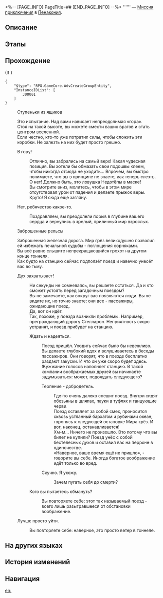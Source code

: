 <%-- [PAGE_INFO]
PageTitle=##
[END_PAGE_INFO] --%>
{{Дополнить|Диалоги.}}
{{Миссия Инфобокс
|id              = 4040338
|Название        = 
|Изображение     = Миссия .png
|Тип             = Миссия приключения
|Событие         = 
|Глава           = 
|Условия         = Завершена [[Миссия Освоения]] «[[Прогулка среди могил]]»
|Персонажи       = Первопроходец
|СтартЛокация    = [[Пенакония]] — [[Риф потока сновидений]]
|Мир             = Пенакония
|Предыдущая      = 
|Следующая       = 
|Награды         = 
}}
'''''' — [[Миссия приключения]] в [[Пенакония]].

==Описание==
{{Описание|<!--официальное описание из Перекрёстка судеб-->}}

==Этапы==


==Прохождение==
{{Дополнить}}
;(If {{cx}}<!--SubMission Finish: 103310107-->)
<pre>{
	"$type": "RPG.GameCore.AdvCreateGroupEntity",
	"InstanceIDList": [
		300001
	]
}</pre>

:{{Диалог|Изучение}} Ступеньки из ящиков
:Это испытание. Над вами нависает непреодолимая «гора».
:Стоя на такой высоте, вы можете смести ваших врагов и стать центром вселенной.
:Если честно, кто-то уже потратил силы, чтобы сложить эти коробки. Не залезть на них будет просто грешно.
:{{Диалог|Стрелка}} В гору!
::Отлично, вы забрались на самый верх! Какая чудесная позиция. Вы хотели бы обмазать свои подошвы клеем, чтобы никогда отсюда не уходить... Впрочем, вы быстро понимаете, что вы в принципе не знаете, как теперь слезть.
::О нет! Должно быть, это ловушка Недотёпы в маске!
::Вы смотрите вниз, молитесь, чтобы в этом мире отсутствовал урон от падения и делаете прыжок веры.
::Круто! Я сюда ещё загляну.
:{{Диалог|Выход}} Нет, ребячество какое-то.
::Поздравляем, вы преодолели порыв в глубине вашего сердца и вернулись в зрелый, приличный мир взрослых.

:{{Диалог|Изучение}} Заброшенные рельсы
:Заброшенная железная дорога. Мир грёз великодушно позволил ей избежать печальной судьбы - поглощения сорняками.
:Вы всё равно слышите непрекращающийся грохот на другом конце тоннеля.
:Как будто на станцию сейчас подползёт поезд и навечно унесёт вас во тьму.
:{{Диалог|Стрелка}} Дух захватывает!
::Ни секунды не сомневаясь, вы решаете остаться. Да и кто сможет устоять перед загадочным поездом?
::Вы не замечаете, как вокруг вас появляются люди. Вы не видите их, но точно знаете: они все - пассажиры, ожидающие поезд.
::Да, вот он идёт.
::Так, похоже, у поезда возникли проблемы. Например, преграждающий дорогу Стелларон. Неприятность скоро устранят, и поезд прибудет на станцию.
::{{Диалог|Стрелка}} Ждать и надеяться.
:::Поезд пришёл. Уходить сейчас было бы невежливо.
:::Вы делаете глубокий вдох и вслушиваетесь в беседы пассажиров. Они говорят, что в поезде бесплатно раздают закуски. И что он уже скоро будет здесь.
:::Жужжание голосов наполняет станцию. В такой компании воображаемых друзей вы начинаете задумываться: может, подождать следующего?
:::{{Диалог|Стрелка}} Терпение - добродетель.
::::Где-то очень далеко спешит поезд. Внутри сидят обезьяны в шляпах, пауки в туфлях и танцующие черви.
::::Поезд оставляет за собой смех, проносится сквозь устланный бархатом и рубинами океан, торопясь к следующей остановке Мира грёз. И вот, наконец, останавливается!
::::Хм-м... Ничего не произошло. Это потому что вы билет не купили? Поезд унёс с собой бестелесных духов и оставил вас на перроне в одиночестве.
::::«Наверное, ваше время ещё не пришло», - говорите вы себе. Иногда богатое воображение идёт только во вред.
:::{{Диалог|Выход}} Скучно. Я ухожу.
::::Зачем пугать себя до смерти?
::{{Диалог|Выход}} Кого вы пытаетесь обмануть?
:::Вы повторяете себе: этот так называемый поезд - всего лишь разыгравшееся от обстановки воображение.
:{{Диалог|Выход}} Лучше просто уйти.
::Вы повторяете себе: наверное, это просто ветер в тоннеле.
{{Диалог Конец}}

==На других языках==
{{На других языках
|en   = 
|zhs  = 
|zht  = 
|ja   = 
|ko   = 
|es   = 
|fr   = 
|ru   = 
|th   = 
|vi   = 
|de   = 
|id   = 
|pt   = 
}}

==История изменений==
{{История изменений|3.5}}

==Навигация==
{{Миссия приключения Навбокс|Глава }}

[[en:]]
